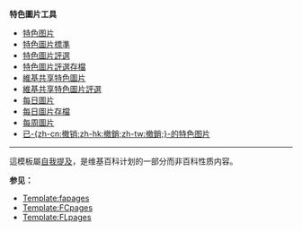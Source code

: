 {{FCpages}}
'''特色圖片工具'''
*[[Wikipedia:特色图片|特色图片]]
*[[Wikipedia:特色圖片標準|特色圖片標準]]
*[[Wikipedia:特色圖片評選|特色圖片評選]]
*[[Wikipedia:特色圖片評選/存檔|特色圖片評選存檔]]
*[[commons:Commons:Featured pictures|維基共享特色圖片]]
*[[commons:Commons:Featured picture candidates|維基共享特色圖片評選]]
*[[Wikipedia:每日圖片|每日圖片]]
*[[Wikipedia:每日圖片/{{CURRENTYEAR}}年{{CURRENTMONTHNAME}}|每日圖片存檔]]
*[[Wikipedia:每周圖片|每周圖片]]
*[[Wikipedia:已撤销的特色图片|已-{zh-cn:撤销;zh-hk:撤銷;zh-tw:撤銷;}-的特色图片]]
<noinclude>
----
這模板屬[[Wikipedia:避免自我提及|自我提及]]，是维基百科计划的一部分而非百科性质内容。

'''参见：'''
*[[Template:fapages]]
*[[Template:FCpages]]
*[[Template:FLpages]]

[[Category:維基百科管理模板|{{PAGENAME}}]]
</noinclude>